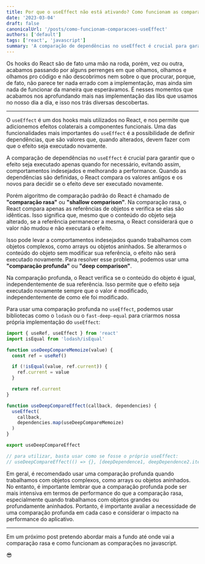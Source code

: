 ```yaml
---
title: Por que o useEffect não está ativando? Como funcionam as comparações no useEffect
date: '2023-03-04'
draft: false
canonicalUrl: '/posts/como-funcionam-comparacoes-useEffect'
authors: ['default']
tags: ['react', 'javascript']
summary: 'A comparação de dependências no useEffect é crucial para garantir que o efeito seja executado apenas quando for necessário, evitando assim, comportamentos indesejados e melhorando a performance. Mas e quando temos um objeto complexo e essa comparação não retorna a resposta desejada?'
---
```


Os hooks do React são de fato uma mão na roda, porém, vez ou outra, acabamos passando por alguns perrenges em que olhamos, olhamos e olhamos pro código
e não descobrimos nem sobre o que procurar, porque, de fato, não parece ter nada errado com a implementação, mas ainda sim nada de funcionar
da maneira que esperávamos. É nesses momentos que acabamos nos aprofundando mais nas implementação das libs que usamos no nosso dia a dia, e
isso nos trás diversas descobertas.

---

O `useEffect` é um dos hooks mais utilizados no React, e nos permite que adicionemos efeitos colaterais a componentes funcionais.
Uma das funcionalidades mais importantes do `useEffect` é a possibilidade de definir dependências, que são valores que, quando alterados,
devem fazer com que o efeito seja executado novamente.

A comparação de dependências no `useEffect` é crucial para garantir que o efeito seja executado apenas quando for necessário, evitando
assim, comportamentos indesejados e melhorando a performance. Quando as dependências são definidas, o React compara os valores antigos e
os novos para decidir se o efeito deve ser executado novamente.

Porém algoritmo de comparação padrão do React é chamado de **"comparação rasa"** ou **"shallow comparison"**. Na comparação rasa, o React
compara apenas as referências de objetos e verifica se elas são idênticas. Isso significa que, mesmo que o conteúdo do objeto seja alterado,
se a referência permanecer a mesma, o React considerará que o valor não mudou e não executará o efeito.

Isso pode levar a comportamentos indesejados quando trabalhamos com objetos complexos, como arrays ou objetos aninhados.
Se alterarmos o conteúdo do objeto sem modificar sua referência, o efeito não será executado novamente.
Para resolver esse problema, podemos usar uma **"comparação profunda"** ou **"deep comparison"**.

Na comparação profunda, o React verifica se o conteúdo do objeto é igual, independentemente de sua referência. Isso
permite que o efeito seja executado novamente sempre que o valor é modificado, independentemente de como ele foi modificado.

Para usar uma comparação profunda no `useEffect`, podemos usar bibliotecas como o `lodash` ou o `fast-deep-equal` para criarmos nossa própria implementação
do `useEffect`:

```javascript
import { useRef, useEffect } from 'react'
import isEqual from 'lodash/isEqual'

function useDeepCompareMemoize(value) {
  const ref = useRef()

  if (!isEqual(value, ref.current)) {
    ref.current = value
  }

  return ref.current
}

function useDeepCompareEffect(callback, dependencies) {
  useEffect(
    callback,
    dependencies.map(useDeepCompareMemoize)
  )
}

export useDeepCompareEffect

// para utilizar, basta usar como se fosse o próprio useEffect:
// useDeepCompareEffect(() => {}, [deepDependence1, deepDependence2.items])
```

Em geral, é recomendado usar uma comparação profunda quando trabalhamos com objetos complexos, como arrays ou objetos aninhados.
No entanto, é importante lembrar que a comparação profunda pode ser mais intensiva em termos de performance do que a comparação rasa,
especialmente quando trabalhamos com objetos grandes ou profundamente aninhados. Portanto, é importante avaliar a necessidade
de uma comparação profunda em cada caso e considerar o impacto na performance do aplicativo.

---

Em um próximo post pretendo abordar mais a fundo até onde vai a comparação rasa e como funcionam as comparações no javascript.

😎
